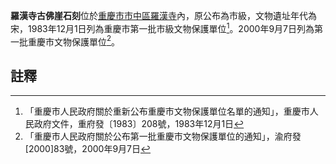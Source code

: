 {{msg:重慶市文物保護單位
|名稱 = 羅漢寺古佛崖石刻
|編號 = 17
|圖片 = 
|級別 = 2
|分類 = 
|時代 = 宋
|地点 = [[市中區|市中區]][[重慶羅漢寺|羅漢寺]]內
|坐標 = 
|登錄 = 1983年12月1日
}}
{{msg:重慶市文物保護單位
|名稱 = 羅漢寺古佛崖摩崖造像（含[[重慶羅漢寺|羅漢寺]]）
|編號 = 84
|圖片 = 
|級別 = 5
|分類 = 
|時代 = 宋代
|地点 = [[渝中區|渝中區]]小什字羅漢寺內
|坐標 = 
|登錄 = 2000年9月7日
}}
'''羅漢寺古佛崖石刻'''位於[[重慶市|重慶市]][[市中區|市中區]][[重慶羅漢寺|羅漢寺]]內，原公布為市級，文物遺址年代為宋，1983年12月1日列為重慶市第一批市級文物保護單位<ref>「重慶市人民政府關於重新公布重慶市文物保護單位名單的通知」，重慶市人民政府文件，重府發〔1983〕208號，1983年12月1日</ref>。2000年9月7日列為第一批重慶市文物保護單位<ref>「重慶市人民政府關於公布第一批重慶市文物保護單位的通知」，渝府發[2000]83號，2000年9月7日</ref>。
== 註釋 ==
{{reflist}}
{{文物保護單位小作品}}